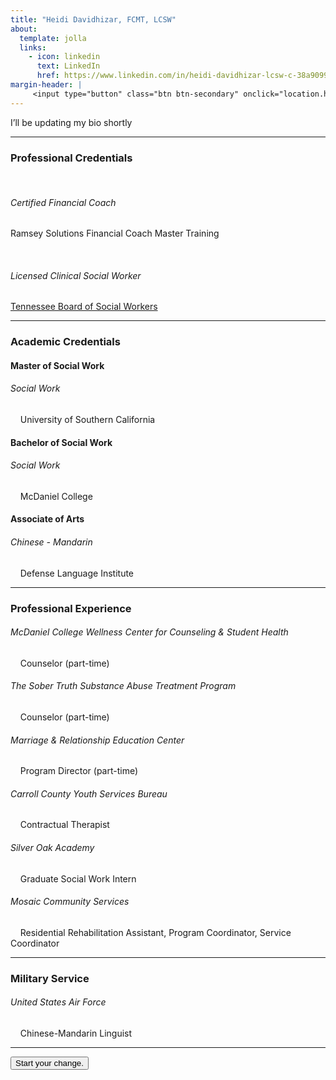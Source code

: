 ```yaml
---
title: "Heidi Davidhizar, FCMT, LCSW"
about:
  template: jolla
  links:
    - icon: linkedin
      text: LinkedIn
      href: https://www.linkedin.com/in/heidi-davidhizar-lcsw-c-38a90990/
margin-header: |
     <input type="button" class="btn btn-secondary" onclick="location.href='https://share.hsforms.com/1uumjkYkQQr29LzgYki5F4ge0x16';" value="Start your change.">
---
```


I'll be updating my bio shortly

------------------------------------------------------------------------

### Professional Credentials

<br>

###### Certified Financial Coach

Ramsey Solutions Financial Coach Master Training

<br>

###### Licensed Clinical Social Worker

[Tennessee Board of Social Workers](https://apps.health.tn.gov/IVRletter/ivr_response.aspx?prof=C4y3ai040wq8TnIVOQNSRw%3d%3d&licnum=hc%2fNW4LfCHR%2f7wBC81d7qQ%3d%3d&Filenum=hc%2fNW4LfCHR%2f7wBC81d7qQ%3d%3d)

------------------------------------------------------------------------

### Academic Credentials

#### Master of Social Work

###### Social Work

|     University of Southern California

#### Bachelor of Social Work

###### Social Work

|     McDaniel College

#### Associate of Arts

###### Chinese - Mandarin

|     Defense Language Institute

------------------------------------------------------------------------

### Professional Experience

###### McDaniel College Wellness Center for Counseling & Student Health

|     Counselor (part-time)

###### The Sober Truth Substance Abuse Treatment Program

|     Counselor (part-time)

###### Marriage & Relationship Education Center

|     Program Director (part-time)

###### Carroll County Youth Services Bureau

|     Contractual Therapist

###### Silver Oak Academy

|     Graduate Social Work Intern

###### Mosaic Community Services

|     Residential Rehabilitation Assistant, Program Coordinator, Service Coordinator

------------------------------------------------------------------------

### Military Service

###### United States Air Force

|     Chinese-Mandarin Linguist

------------------------------------------------------------------------

<input type="button" class="btn btn-secondary" onclick="location.href='https://share.hsforms.com/1uumjkYkQQr29LzgYki5F4ge0x16';" value="Start your change.">
